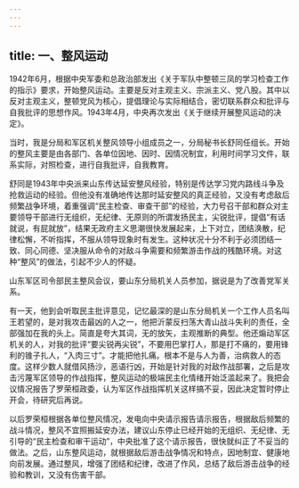 ```yaml
---
---
---
```

title: 一、整风运动
---




1942年6月，根据中央军委和总政治部发出《关于军队中整顿三凤的学习检查工作的指示》要求，开始整风运动。主要是反对主观主义、宗派主义、党八股。其中以反对主观主义，整顿党风为核心，提倡理论与实际相结合，密切联系群众和批评与自我批评的思想作风。1943年4月，中央再次发出《关于继续开展整风运动的决定》。

当时，我是分局和军区机关整风领导小组成员之一，分局秘书长舒同任组长。开始的整风主要是由各部门、各单位因地、因时、因情况制宜，利用时间学习文件，联系实际，对照检查，进行自我批评，自我教育。

舒同是1943年中央派来山东传达延安整风经验，特别是传达学习党内路线斗争及抢救运动的经验。但他没有准确地传达那时延安整风的真正经验，又没有考虑敌后频繁战争环境，着重强调“民主检查、审查干部”的经验，大力号召干部和群众对主要领导干部进行无组织，无纪律、无原则的所谓发扬民主，尖锐批评，提倡“有话就说，有屁就放”，结果无政府主义思潮很快发展起来，上下对立，团结涣散，纪律松懈，不听指挥，不服从领导现象时有发生。这种状况十分不利于必须团结一致、同心同德、坚决服从命令的对敌斗争需要和频繁游击作战的残酷环境。对这种“整风”的做法，引起不少人的怀疑。

山东军区司令部民主整风会议，要山东分局机关人员参加，据说是为了改善党军关系。

有一天，他到会听取民主批评意见，记忆最深的是山东分局机关一个工作人员名叫王若望的，是对我攻击最凶的人之一，他把沂蒙反扫荡大青山战斗失利的责任，全部强加在我的头上。简直是夸大其词，无的放矢，主观推断的典型。他还煽动军区机关的人，对我的批评“要尖锐再尖锐”，不要用巴掌打人，那是打不痛的，要用锋利的锥子扎人，“入肉三寸”。才能把他扎痛。根本不是与人为善，治病救人的态度。这样少数人就借风扬沙，恶语行凶，开始是针对我的对敌作战部署，之后是攻击污蔑军区领导的作战指挥，整风运动的极端民主化情绪开始泛滥起来了。我把会议情况报告了罗荣桓政委，认为军区作战指挥机关这样搞不妥，因此决定暂时停止开会，待研究后再说。

以后罗荣桓根据各单位整风情况，发电向中央请示报告请示报告，根据敌后频繁的战斗情况，整风不宜照搬延安办法，建议山东停止已经开始的无组织、无纪律、无引导的“民主检查和审干运动”，中央批准了这个请示报告，很快就纠正了不妥当的做法。之后，山东整风运动，就根据敌后游击战争情况和特点，因地制宜、健康地向前发展。通过整风，增强了团结和纪律，改进了作风，总结了敌后游击战争的经验和教训，又没有伤害干部。